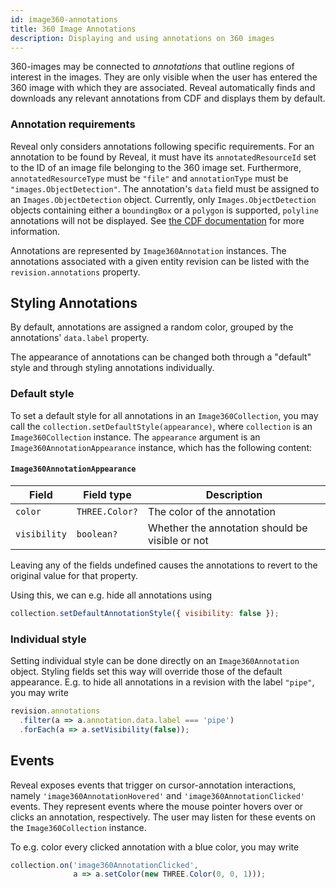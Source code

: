 ```yaml
---
id: image360-annotations
title: 360 Image Annotations
description: Displaying and using annotations on 360 images
---
```



360-images may be connected to _annotations_ that outline regions of interest in the images. They are only visible when the user has entered the 360 image with which they are associated. Reveal automatically finds and downloads any relevant annotations from CDF and displays them by default.

### Annotation requirements

Reveal only considers annotations following specific requirements. For an annotation to be found by Reveal, it must have its `annotatedResourceId` set to the ID of an image file belonging to the 360 image set. Furthermore, `annotatedResourceType` must be `"file"` and `annotationType` must be `"images.ObjectDetection"`. The annotation's `data` field must be assigned to an `Images.ObjectDetection` object. Currently, only `Images.ObjectDetection` objects containing either a `boundingBox` or a `polygon` is supported, `polyline` annotations will not be displayed. See [the CDF documentation](https://docs.cognite.com/api/v1/#tag/Annotations/operation/annotationsCreate) for more information.

Annotations are represented by `Image360Annotation` instances. The annotations associated with a given entity revision can be listed with the `revision.annotations` property.

## Styling Annotations

By default, annotations are assigned a random color, grouped by the annotations' `data.label` property.

The appearance of annotations can be changed both through a "default" style and through styling annotations individually.

### Default style

To set a default style for all annotations in an `Image360Collection`, you may call the `collection.setDefaultStyle(appearance)`, where `collection` is an `Image360Collection` instance. The `appearance` argument is an `Image360AnnotationAppearance` instance, which has the following content:

#### `Image360AnnotationAppearance`

| Field        | Field type                | Description                                      |
|--------------|---------------------------|--------------------------------------------------|
| `color`      | `THREE.Color?`            | The color of the annotation                      |
| `visibility` | `boolean?`                | Whether the annotation should be visible or not  |

Leaving any of the fields undefined causes the annotations to revert to the original value for that property.

Using this, we can e.g. hide all annotations using

```js
collection.setDefaultAnnotationStyle({ visibility: false });
```

### Individual style

Setting individual style can be done directly on an `Image360Annotation` object. Styling fields set this way will override those of the default appearance. E.g. to hide all annotations in a revision with the label `"pipe"`, you may write

```js
revision.annotations
  .filter(a => a.annotation.data.label === 'pipe')
  .forEach(a => a.setVisibility(false));
```

## Events

Reveal exposes events that trigger on cursor-annotation interactions, namely `'image360AnnotationHovered'` and `'image360AnnotationClicked'` events. They represent events where the mouse pointer hovers over or clicks an annotation, respectively. The user may listen for these events on the `Image360Collection` instance.

To e.g. color every clicked annotation with a blue color, you may write

```js
collection.on('image360AnnotationClicked',
              a => a.setColor(new THREE.Color(0, 0, 1)));
```
